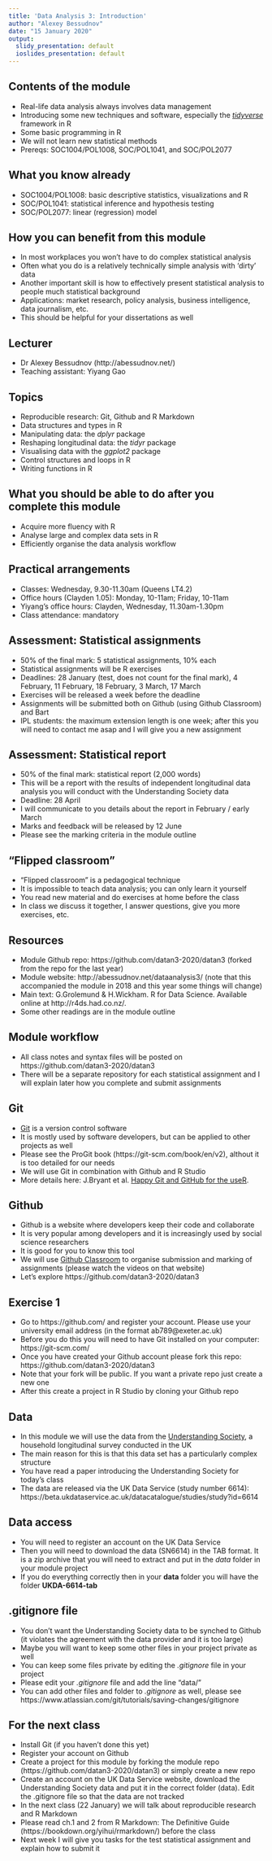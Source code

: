 ```yaml
---
title: 'Data Analysis 3: Introduction'
author: "Alexey Bessudnov"
date: "15 January 2020"
output:
  slidy_presentation: default
  ioslides_presentation: default
--- 
```


## Contents of the module

- Real-life data analysis always involves data management 
- Introducing some new techniques and software, especially the [*tidyverse*](https://www.tidyverse.org/) framework in R 
- Some basic programming in R
- We will not learn new statistical methods 
- Prereqs: SOC1004/POL1008, SOC/POL1041, and SOC/POL2077

## What you know already

- SOC1004/POL1008: basic descriptive statistics, visualizations and R
- SOC/POL1041: statistical inference and hypothesis testing
- SOC/POL2077: linear (regression) model

## How you can benefit from this module

- In most workplaces you won't have to do complex statistical analysis 
- Often what you do is a relatively technically simple analysis with 'dirty' data
- Another important skill is how to effectively present statistical analysis to people much statistical background
- Applications: market research, policy analysis, business intelligence, data journalism, etc.
- This should be helpful for your dissertations as well

## Lecturer

- Dr Alexey Bessudnov (http://abessudnov.net/)
- Teaching assistant: Yiyang Gao

## Topics

- Reproducible research: Git, Github and R Markdown
- Data structures and types in R
- Manipulating data: the *dplyr* package
- Reshaping longitudinal data: the *tidyr* package
- Visualising data with the *ggplot2* package
- Control structures and loops in R
- Writing functions in R

## What you should be able to do after you complete this module

- Acquire more fluency with R
- Analyse large and complex data sets in R
- Efficiently organise the data analysis workflow

## Practical arrangements

- Classes: Wednesday, 9.30-11.30am (Queens LT4.2)
- Office hours (Clayden 1.05): Monday, 10-11am; Friday, 10-11am
- Yiyang's office hours: Clayden, Wednesday, 11.30am-1.30pm
- Class attendance: mandatory

## Assessment: Statistical assignments

- 50% of the final mark: 5 statistical assignments, 10% each
- Statistical assignments will be R exercises
- Deadlines: 28 January (test, does not count for the final mark), 4 February, 11 February, 18 February, 3 March, 17 March
- Exercises will be released a week before the deadline
- Assignments will be submitted both on Github (using Github Classroom) and Bart 
- IPL students: the maximum extension length is one week; after this you will need to contact me asap and I will give you a new assignment

## Assessment: Statistical report

- 50% of the final mark: statistical report (2,000 words)
- This will be a report with the results of independent longitudinal data analysis you will conduct with the Understanding Society data
- Deadline: 28 April
- I will communicate to you details about the report in February / early March
- Marks and feedback will be released by 12 June
- Please see the marking criteria in the module outline

##  "Flipped classroom"

- "Flipped classroom" is a pedagogical technique
- It is impossible to teach data analysis; you can only learn it yourself
- You read new material and do exercises at home before the class
- In class we discuss it together, I answer questions, give you more exercises, etc.

 
##  Resources

- Module Github repo: https://github.com/datan3-2020/datan3 (forked from the repo for the last year)
- Module website: http://abessudnov.net/dataanalysis3/ (note that this accompanied the module in 2018 and this year some things will change)
- Main text: G.Grolemund & H.Wickham. R for Data Science. Available online
at http://r4ds.had.co.nz/.
- Some other readings are in the module outline

## Module workflow

- All class notes and syntax files will be posted on https://github.com/datan3-2020/datan3
- There will be a separate repository for each statistical assignment and I will explain later how you complete and submit assignments

##  Git

- [Git](https://git-scm.com/) is a version control software
- It is mostly used by software developers, but can be applied to other projects as well
- Please see the ProGit book (https://git-scm.com/book/en/v2), althout it is too detailed for our needs
- We will use Git in combination with Github and R Studio
- More details here: J.Bryant et al. [Happy Git and GitHub for the useR](https://happygitwithr.com/).

## Github

- Github is a website where developers keep their code and collaborate
- It is very popular among developers and it is increasingly used by social science researchers
- It is good for you to know this tool
- We will use [Github Classroom](https://classroom.github.com/) to organise submission and marking of assignments (please watch the videos on that website)
- Let's explore https://github.com/datan3-2020/datan3

## Exercise 1

- Go to https://github.com/ and register your account. Please use your university email address (in the format ab789@exeter.ac.uk)
- Before you do this you will need to have Git installed on your computer: https://git-scm.com/
- Once you have created your Github account please fork this repo: https://github.com/datan3-2020/datan3
- Note that your fork will be public. If you want a private repo just create a new one
- After this create a project in R Studio by cloning your Github repo

## Data

- In this module we will use the data from the [Understanding Society](https://www.understandingsociety.ac.uk/), a household longitudinal survey conducted in the UK
- The main reason for this is that this data set has a particularly complex structure
- You have read a paper introducing the Understanding Society for today's class
- The data are released via the UK Data Service (study number 6614): https://beta.ukdataservice.ac.uk/datacatalogue/studies/study?id=6614

## Data access

- You will need to register an account on the UK Data Service
- Then you will need to download the data (SN6614) in the TAB format. It is a zip archive that you will need to extract and put in the *data* folder in your module project
- If you do everything correctly then in your **data** folder you will have the folder **UKDA-6614-tab**

## .gitignore file

- You don't want the Understanding Society data to be synched to Github (it violates the agreement with the data provider and it is too large)
- Maybe you will want to keep some other files in your project private as well
- You can keep some files private by editing the *.gitignore* file in your project
- Please edit your *.gitignore* file and add the line "data/"
- You can add other files and folder to *.gitignore* as well, please see https://www.atlassian.com/git/tutorials/saving-changes/gitignore

## For the next class

- Install Git (if you haven't done this yet)
- Register your account on Github
- Create a project for this module by forking the module repo (https://github.com/datan3-2020/datan3) or simply create a new repo
- Create an account on the UK Data Service website, download the Understanding Society data and put it in the correct folder (data). Edit the .gitignore file so that the data are not tracked
- In the next class (22 January) we will talk about reproducible research and R Markdown
- Please read ch.1 and 2 from R Markdown: The Definitive Guide (https://bookdown.org/yihui/rmarkdown/) before the class
- Next week I will give you tasks for the test statistical assignment and explain how to submit it


